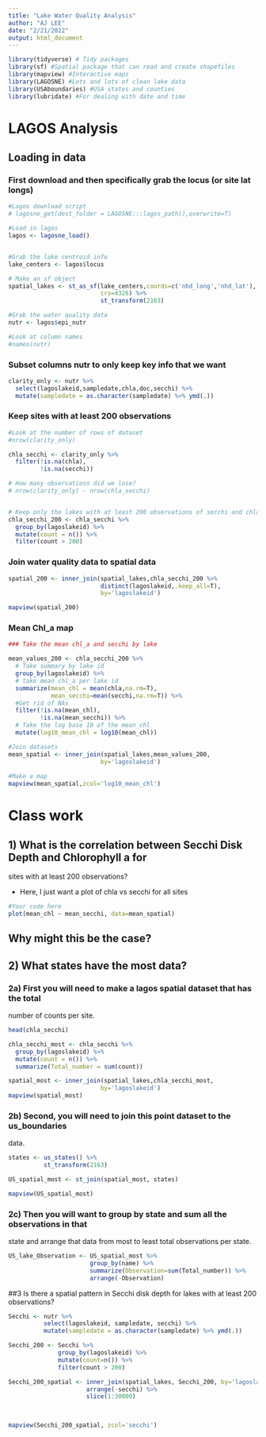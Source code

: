 ```yaml
---
title: "Lake Water Quality Analysis"
author: "AJ LEE"
date: "2/21/2022"
output: html_document
---
```




```r
library(tidyverse) # Tidy packages
library(sf) #Spatial package that can read and create shapefiles 
library(mapview) #Interactive maps
library(LAGOSNE) #Lots and lots of clean lake data
library(USAboundaries) #USA states and counties
library(lubridate) #For dealing with date and time
```


# LAGOS Analysis


## Loading in data


### First download and then specifically grab the locus (or site lat longs)
```r
#Lagos download script
# lagosne_get(dest_folder = LAGOSNE:::lagos_path(),overwrite=T)

#Load in lagos
lagos <- lagosne_load()


#Grab the lake centroid info
lake_centers <- lagos$locus

# Make an sf object 
spatial_lakes <- st_as_sf(lake_centers,coords=c('nhd_long','nhd_lat'),
                          crs=4326) %>% 
                          st_transform(2163)

#Grab the water quality data
nutr <- lagos$epi_nutr

#Look at column names
#names(nutr)

```

### Subset columns nutr to only keep key info that we want


```r
clarity_only <- nutr %>%
  select(lagoslakeid,sampledate,chla,doc,secchi) %>%
  mutate(sampledate = as.character(sampledate) %>% ymd(.))

```


### Keep sites with at least 200 observations 

```r

#Look at the number of rows of dataset
#nrow(clarity_only)

chla_secchi <- clarity_only %>%
  filter(!is.na(chla),
         !is.na(secchi))

# How many observatiosn did we lose?
# nrow(clarity_only) - nrow(chla_secchi)


# Keep only the lakes with at least 200 observations of secchi and chla
chla_secchi_200 <- chla_secchi %>%
  group_by(lagoslakeid) %>%
  mutate(count = n()) %>%
  filter(count > 200)

```


### Join water quality data to spatial data

```r
spatial_200 <- inner_join(spatial_lakes,chla_secchi_200 %>%
                          distinct(lagoslakeid,.keep_all=T),
                          by='lagoslakeid')

mapview(spatial_200)

```

### Mean Chl_a map

```r
### Take the mean chl_a and secchi by lake

mean_values_200 <- chla_secchi_200 %>%
  # Take summary by lake id
  group_by(lagoslakeid) %>%
  # take mean chl_a per lake id
  summarize(mean_chl = mean(chla,na.rm=T),
            mean_secchi=mean(secchi,na.rm=T)) %>%
  #Get rid of NAs
  filter(!is.na(mean_chl),
         !is.na(mean_secchi)) %>%
  # Take the log base 10 of the mean_chl
  mutate(log10_mean_chl = log10(mean_chl))

#Join datasets
mean_spatial <- inner_join(spatial_lakes,mean_values_200,
                          by='lagoslakeid')  
                 
#Make a map
mapview(mean_spatial,zcol='log10_mean_chl')


```


# Class work

## 1) What is the correlation between Secchi Disk Depth and Chlorophyll a for
sites with at least 200 observations?

- Here, I just want a plot of chla vs secchi for all sites 

```r
#Your code here
plot(mean_chl ~ mean_secchi, data=mean_spatial)

```


## Why might this be the case? 


## 2) What states have the most data? 

### 2a) First you will need to make a lagos spatial dataset that has the total 
number of counts per site.

```r
head(chla_secchi)

chla_secchi_most <- chla_secchi %>%
  group_by(lagoslakeid) %>%
  mutate(count = n()) %>% 
  summarize(Total_number = sum(count))

spatial_most <- inner_join(spatial_lakes,chla_secchi_most,
                          by='lagoslakeid')
mapview(spatial_most)
```


### 2b) Second, you will need to join this point dataset to the us_boundaries 
data. 

```r
states <- us_states() %>% 
          st_transform(2163)

US_spatial_most <- st_join(spatial_most, states)

mapview(US_spatial_most)

```


### 2c) Then you will want to group by state and sum all the observations in that
state and arrange that data from most to least total observations per state. 

```r
US_lake_Observation <- US_spatial_most %>% 
                       group_by(name) %>% 
                       summarize(Observation=sum(Total_number)) %>% 
                       arrange(-Observation)

```

##3 Is there a spatial pattern in Secchi disk depth for lakes with at least 200 
observations?
```r
Secchi <- nutr %>% 
          select(lagoslakeid, sampledate, secchi) %>% 
          mutate(sampledate = as.character(sampledate) %>% ymd(.))

Secchi_200 <- Secchi %>% 
              group_by(lagoslakeid) %>% 
              mutate(count=n()) %>% 
              filter(count > 200)

Secchi_200_spatial <- inner_join(spatial_lakes, Secchi_200, by='lagoslakeid') %>% 
                      arrange(-secchi) %>% 
                      slice(1:30000)

 

mapview(Secchi_200_spatial, zcol='secchi')

```


